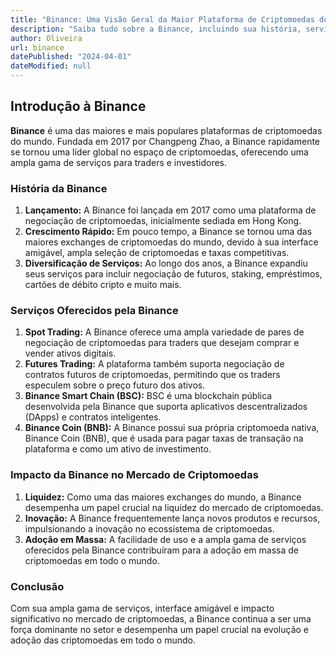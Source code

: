 ```yaml
---
title: "Binance: Uma Visão Geral da Maior Plataforma de Criptomoedas do Mundo"
description: "Saiba tudo sobre a Binance, incluindo sua história, serviços e impacto no mercado de criptomoedas."
author: Oliveira
url: binance
datePublished: "2024-04-01"
dateModified: null
---
```


## Introdução à Binance

**Binance** é uma das maiores e mais populares plataformas de criptomoedas do mundo. Fundada em 2017 por Changpeng Zhao, a Binance rapidamente se tornou uma líder global no espaço de criptomoedas, oferecendo uma ampla gama de serviços para traders e investidores.

### História da Binance

1. **Lançamento:** A Binance foi lançada em 2017 como uma plataforma de negociação de criptomoedas, inicialmente sediada em Hong Kong.
2. **Crescimento Rápido:** Em pouco tempo, a Binance se tornou uma das maiores exchanges de criptomoedas do mundo, devido à sua interface amigável, ampla seleção de criptomoedas e taxas competitivas.
3. **Diversificação de Serviços:** Ao longo dos anos, a Binance expandiu seus serviços para incluir negociação de futuros, staking, empréstimos, cartões de débito cripto e muito mais.

### Serviços Oferecidos pela Binance

1. **Spot Trading:** A Binance oferece uma ampla variedade de pares de negociação de criptomoedas para traders que desejam comprar e vender ativos digitais.
2. **Futures Trading:** A plataforma também suporta negociação de contratos futuros de criptomoedas, permitindo que os traders especulem sobre o preço futuro dos ativos.
3. **Binance Smart Chain (BSC):** BSC é uma blockchain pública desenvolvida pela Binance que suporta aplicativos descentralizados (DApps) e contratos inteligentes.
4. **Binance Coin (BNB):** A Binance possui sua própria criptomoeda nativa, Binance Coin (BNB), que é usada para pagar taxas de transação na plataforma e como um ativo de investimento.

### Impacto da Binance no Mercado de Criptomoedas

1. **Liquidez:** Como uma das maiores exchanges do mundo, a Binance desempenha um papel crucial na liquidez do mercado de criptomoedas.
2. **Inovação:** A Binance frequentemente lança novos produtos e recursos, impulsionando a inovação no ecossistema de criptomoedas.
3. **Adoção em Massa:** A facilidade de uso e a ampla gama de serviços oferecidos pela Binance contribuíram para a adoção em massa de criptomoedas em todo o mundo.

### Conclusão

Com sua ampla gama de serviços, interface amigável e impacto significativo no mercado de criptomoedas, a Binance continua a ser uma força dominante no setor e desempenha um papel crucial na evolução e adoção das criptomoedas em todo o mundo.
